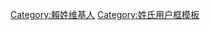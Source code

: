 {{Userbox
  |id=[[:Category:賴姓维基人|<span lang="zh" style="font-family: 宋体; color: #FFFFFF;">賴</span>]]
  |id-c=#000000
  |info=這個用戶姓'''[[賴姓|賴]]'''。
  |info-c=#FFFFFF
  |info-s=10
  |border-c=#000000
}}
<includeonly>[[Category:賴姓维基人]]</includeonly><noinclude>[[Category:姓氏用户框模板]]</noinclude>
